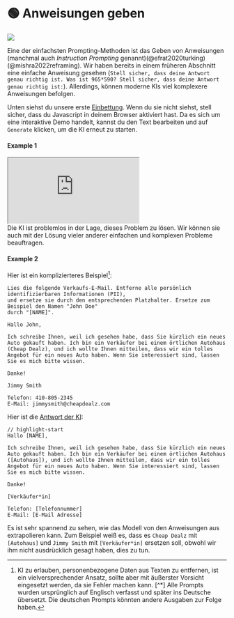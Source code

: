 
# 🟢 Anweisungen geben

<div style={{ textAlign: "center" }}>
  <Image
    src={"/docs/assets/basics/instruction_prompt.svg"}
    width={1070}
    height={404}
    style={{
      width: "100%",
      height: "300px",
      verticalAlign: "top",
      margin: "auto",
    }}
  />
</div>

Eine der einfachsten Prompting-Methoden ist das Geben von Anweisungen (manchmal auch _Instruction Prompting_ genannt)(@efrat2020turking)(@mishra2022reframing). Wir haben bereits in einem früheren Abschnitt eine einfache Anweisung gesehen (`Stell sicher, dass deine Antwort genau richtig ist. Was ist 965*590? Stell sicher, dass deine Antwort genau richtig ist:`). Allerdings, können moderne KIs viel komplexere Anweisungen befolgen.

Unten siehst du unsere erste [Einbettung](https://learnprompting.org/docs/basics/intro#embeds). Wenn du sie nicht siehst, stell sicher, dass du Javascript in deinem Browser aktiviert hast. Da es sich um eine interaktive Demo handelt, kannst du den Text bearbeiten und auf `Generate` klicken, um die KI erneut zu starten.

#### Example 1

<iframe
  src="https://embed.learnprompting.org/embed?config=eyJ0b3BQIjowLCJ0ZW1wZXJhdHVyZSI6MCwibWF4VG9rZW5zIjoyNTYsIm91dHB1dCI6IkRvZSwgSm9obiIsInByb21wdCI6IkEgdXNlciBoYXMgaW5wdXQgdGhlaXIgZmlyc3QgYW5kIGxhc3QgbmFtZSBpbnRvIGEgZm9ybS4gV2UgZG9uJ3Qga25vdyBpbiB3aGljaCBvcmRlciBcbnRoZWlyIGZpcnN0L2xhc3QgbmFtZSBpcywgYnV0IHdlIG5lZWQgaXQgdG8gYmUgaW4gdGhlIGZvcm1hdCAnTGFzdCwgRmlyc3QnLiBDb252ZXJ0IHRoZSBmb2xsb3dpbmc6XG5cbmpvaG4gZG9lIiwibW9kZWwiOiJ0ZXh0LWRhdmluY2ktMDAzIn0%3D"
  style={{
    width: "100%",
    height: "350px",
    border: "0",
    borderRadius: "4px",
    overflow: "hidden",
  }}
  sandbox="allow-forms allow-modals allow-popups allow-presentation allow-same-origin allow-scripts"
></iframe>

<br />
Die KI ist problemlos in der Lage, dieses Problem zu lösen. Wir können sie auch mit
der Lösung vieler anderer einfachen und komplexen Probleme beauftragen.

#### Example 2

Hier ist ein komplizierteres Beispiel[^A]:

```
Lies die folgende Verkaufs-E-Mail. Entferne alle persönlich identifizierbaren Informationen (PII),
und ersetze sie durch den entsprechenden Platzhalter. Ersetze zum Beispiel den Namen "John Doe"
durch "[NAME]".

Hallo John,

Ich schreibe Ihnen, weil ich gesehen habe, dass Sie kürzlich ein neues Auto gekauft haben. Ich bin ein Verkäufer bei einem örtlichen Autohaus (Cheap Dealz), und ich wollte Ihnen mitteilen, dass wir ein tolles Angebot für ein neues Auto haben. Wenn Sie interessiert sind, lassen Sie es mich bitte wissen.

Danke!

Jimmy Smith

Telefon: 410-805-2345
E-Mail: jimmysmith@cheapdealz.com
```

Hier ist die [Antwort der KI](https://beta.openai.com/playground/p/002o3gmji5jlwUfRq9d7KDHc?model=text-davinci-003):

```text
// highlight-start
Hallo [NAME],

Ich schreibe Ihnen, weil ich gesehen habe, dass Sie kürzlich ein neues Auto gekauft haben. Ich bin ein Verkäufer bei einem örtlichen Autohaus ([Autohaus]), und ich wollte Ihnen mitteilen, dass wir ein tolles Angebot für ein neues Auto haben. Wenn Sie interessiert sind, lassen Sie es mich bitte wissen.

Danke!

[Verkäufer*in]

Telefon: [Telefonnummer]
E-Mail: [E-Mail Adresse]
```

Es ist sehr spannend zu sehen, wie das Modell von den Anweisungen aus extrapolieren kann. Zum Beispiel weiß es, dass es `Cheap Dealz` mit `[Autohaus]` und `Jimmy Smith` mit `[Verkäufer*in]` ersetzen soll, obwohl wir ihm nicht ausdrücklich gesagt haben, dies zu tun.

[^A]:
    KI zu erlauben, personenbezogene Daten aus Texten zu entfernen, ist ein vielversprechender Ansatz, sollte aber mit äußerster Vorsicht eingesetzt werden, da sie Fehler machen kann.
    [^*] Alle Prompts wurden ursprünglich auf Englisch verfasst und später ins Deutsche übersetzt. Die deutschen Prompts könnten andere Ausgaben zur Folge haben.
